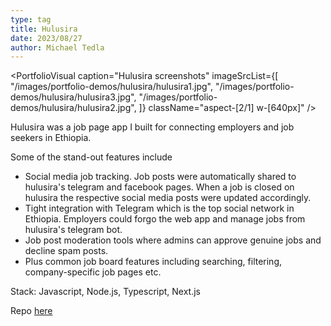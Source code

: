 ```yaml
---
type: tag
title: Hulusira
date: 2023/08/27
author: Michael Tedla
---
```



<PortfolioVisual
  caption="Hulusira screenshots"
  imageSrcList={[
    "/images/portfolio-demos/hulusira/hulusira1.jpg",
    "/images/portfolio-demos/hulusira/hulusira3.jpg",
    "/images/portfolio-demos/hulusira/hulusira2.jpg",
  ]}
  className="aspect-[2/1] w-[640px]"
/>

Hulusira was a job page app I built for connecting employers and job seekers in Ethiopia.

Some of the stand-out features include

- Social media job tracking. Job posts were automatically shared to hulusira's telegram and facebook pages. When a job is closed on hulusira the respective social media posts were updated accordingly.
- Tight integration with Telegram which is the top social network in Ethiopia. Employers could forgo the web app and manage jobs from hulusira's telegram bot.
- Job post moderation tools where admins can approve genuine jobs and decline spam posts.
- Plus common job board features including searching, filtering, company-specific job pages etc.

Stack: Javascript, Node.js, Typescript, Next.js

Repo [here](https://github.com/mickykebe/hulusira)
